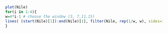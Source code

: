 
```r
plot(Nile) 
for(i in 1:4){ 
w=4*i-1 # choose the window (3, 7,11,15) 
lines( (start(Nile)[1]):end(Nile)[1], filter(Nile, rep(1/w, w), sides=1), col=i+2) 
} 
```  
 

